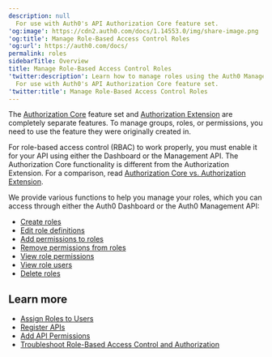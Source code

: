 ```yaml
---
description: null
  For use with Auth0's API Authorization Core feature set.
'og:image': https://cdn2.auth0.com/docs/1.14553.0/img/share-image.png
'og:title': Manage Role-Based Access Control Roles
'og:url': https://auth0.com/docs/
permalink: roles
sidebarTitle: Overview
title: Manage Role-Based Access Control Roles
'twitter:description': Learn how to manage roles using the Auth0 Management Dashboard.
  For use with Auth0's API Authorization Core feature set.
'twitter:title': Manage Role-Based Access Control Roles
---
```

<Callout icon="file-lines" color="#0EA5E9" iconType="regular">

The [Authorization Core](/docs/manage-users/access-control/rbac) feature set and [Authorization Extension](/docs/customize/extensions/authorization-extension) are completely separate features. To manage groups, roles, or permissions, you need to use the feature they were originally created in.

</Callout>

For role-based access control (RBAC) to work properly, you must enable it for your API using either the Dashboard or the <Tooltip tip="Management API: A product to allow customers to perform administrative tasks." cta="View Glossary" href="/docs/glossary?term=Management+API">Management API</Tooltip>. The Authorization Core functionality is different from the Authorization Extension. For a comparison, read [Authorization Core vs. Authorization Extension](/docs/manage-users/access-control/authorization-core-vs-authorization-extension).

We provide various functions to help you manage your roles, which you can access through either the <Tooltip tip="Auth0 Dashboard: Auth0's main product to configure your services." cta="View Glossary" href="/docs/glossary?term=Auth0+Dashboard">Auth0 Dashboard</Tooltip> or the Auth0 Management API:

* [Create roles](/docs/manage-users/access-control/configure-core-rbac/roles/create-roles)
* [Edit role definitions](/docs/manage-users/access-control/configure-core-rbac/roles/edit-role-definitions)
* [Add permissions to roles](/docs/manage-users/access-control/configure-core-rbac/roles/add-permissions-to-roles)
* [Remove permissions from roles](/docs/manage-users/access-control/configure-core-rbac/roles/remove-permissions-from-roles)
* [View role permissions](/docs/manage-users/access-control/configure-core-rbac/roles/view-role-permissions)
* [View role users](/docs/manage-users/access-control/configure-core-rbac/roles/view-users-assigned-to-roles)
* [Delete roles](/docs/manage-users/access-control/configure-core-rbac/roles/delete-roles)

## Learn more

* [Assign Roles to Users](/docs/manage-users/access-control/configure-core-rbac/rbac-users/assign-roles-to-users)
* [Register APIs](/docs/get-started/auth0-overview/set-up-apis)
* [Add API Permissions](/docs/get-started/apis/add-api-permissions)
* [Troubleshoot Role-Based Access Control and Authorization](/docs/troubleshoot/authentication-issues/troubleshoot-rbac-authorization)
